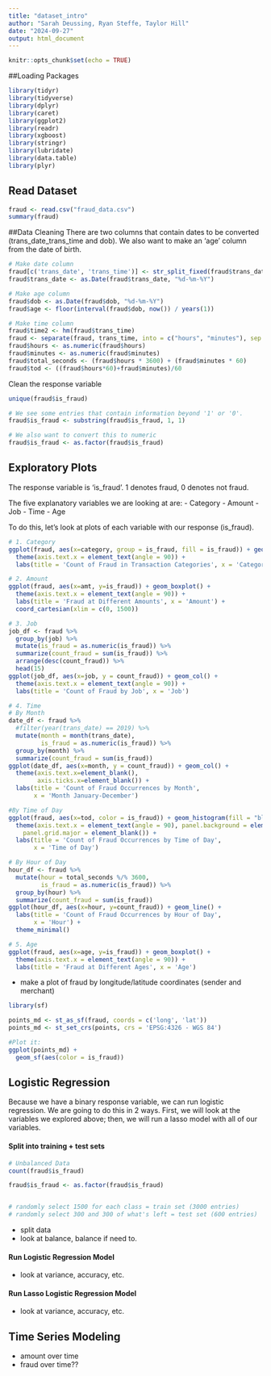 ```yaml
---
title: "dataset_intro"
author: "Sarah Deussing, Ryan Steffe, Taylor Hill"
date: "2024-09-27"
output: html_document
---
```


```r
knitr::opts_chunk$set(echo = TRUE)
```

##Loading Packages
```r
library(tidyr)
library(tidyverse)
library(dplyr)
library(caret)
library(ggplot2)
library(readr)
library(xgboost)
library(stringr)
library(lubridate)
library(data.table)
library(plyr)
```

## Read Dataset
```r
fraud <- read.csv("fraud_data.csv")
summary(fraud)
```


##Data Cleaning
There are two columns that contain dates to be converted (trans_date_trans_time and dob). We also want to make an 'age' column from the date of birth.
```r
# Make date column
fraud[c('trans_date', 'trans_time')] <- str_split_fixed(fraud$trans_date_trans_time, " ", 2)
fraud$trans_date <- as.Date(fraud$trans_date, "%d-%m-%Y")

# Make age column
fraud$dob <- as.Date(fraud$dob, "%d-%m-%Y")
fraud$age <- floor(interval(fraud$dob, now()) / years(1))

# Make time column
fraud$time2 <- hm(fraud$trans_time)
fraud <- separate(fraud, trans_time, into = c("hours", "minutes"), sep = ":")
fraud$hours <- as.numeric(fraud$hours)
fraud$minutes <- as.numeric(fraud$minutes)
fraud$total_seconds <- (fraud$hours * 3600) + (fraud$minutes * 60) 
fraud$tod <- ((fraud$hours*60)+fraud$minutes)/60

```

Clean the response variable
```r
unique(fraud$is_fraud)

# We see some entries that contain information beyond '1' or '0'.
fraud$is_fraud <- substring(fraud$is_fraud, 1, 1)

# We also want to convert this to numeric
fraud$is_fraud <- as.factor(fraud$is_fraud)
```


## Exploratory Plots
The response variable is 'is_fraud'. 1 denotes fraud, 0 denotes not fraud.

The five explanatory variables we are looking at are:
  - Category
  - Amount
  - Job
  - Time
  - Age

To do this, let's look at plots of each variable with our response (is_fraud).

```r
# 1. Category
ggplot(fraud, aes(x=category, group = is_fraud, fill = is_fraud)) + geom_bar() +
  theme(axis.text.x = element_text(angle = 90)) +
  labs(title = 'Count of Fraud in Transaction Categories', x = 'Category') 

# 2. Amount
ggplot(fraud, aes(x=amt, y=is_fraud)) + geom_boxplot() +
  theme(axis.text.x = element_text(angle = 90)) +
  labs(title = 'Fraud at Different Amounts', x = 'Amount') + 
  coord_cartesian(xlim = c(0, 1500))

# 3. Job
job_df <- fraud %>%
  group_by(job) %>%
  mutate(is_fraud = as.numeric(is_fraud)) %>%
  summarize(count_fraud = sum(is_fraud)) %>%
  arrange(desc(count_fraud)) %>%
  head(15)
ggplot(job_df, aes(x=job, y = count_fraud)) + geom_col() +
  theme(axis.text.x = element_text(angle = 90)) +
  labs(title = 'Count of Fraud by Job', x = 'Job') 

# 4. Time
# By Month
date_df <- fraud %>%
  #filter(year(trans_date) == 2019) %>%
  mutate(month = month(trans_date),
         is_fraud = as.numeric(is_fraud)) %>%
  group_by(month) %>%
  summarize(count_fraud = sum(is_fraud))
ggplot(date_df, aes(x=month, y = count_fraud)) + geom_col() +
  theme(axis.text.x=element_blank(),
        axis.ticks.x=element_blank()) +
  labs(title = 'Count of Fraud Occurrences by Month',
       x = 'Month January-December')

#By Time of Day
ggplot(fraud, aes(x=tod, color = is_fraud)) + geom_histogram(fill = "black") +
  theme(axis.text.x = element_text(angle = 90), panel.background = element_rect("black"), panel.grid.minor = element_blank(),
    panel.grid.major = element_blank()) +
  labs(title = 'Count of Fraud Occurrences by Time of Day',
       x = 'Time of Day')

# By Hour of Day
hour_df <- fraud %>%
  mutate(hour = total_seconds %/% 3600,
         is_fraud = as.numeric(is_fraud)) %>%
  group_by(hour) %>%
  summarize(count_fraud = sum(is_fraud))
ggplot(hour_df, aes(x=hour, y=count_fraud)) + geom_line() +
  labs(title = 'Count of Fraud Occurrences by Hour of Day',
       x = 'Hour') +
  theme_minimal()

# 5. Age
ggplot(fraud, aes(x=age, y=is_fraud)) + geom_boxplot() +
  theme(axis.text.x = element_text(angle = 90)) +
  labs(title = 'Fraud at Different Ages', x = 'Age')
```


- make a plot of fraud by longitude/latitude coordinates (sender and merchant)
```r
library(sf)

points_md <- st_as_sf(fraud, coords = c('long', 'lat'))
points_md <- st_set_crs(points, crs = 'EPSG:4326 - WGS 84')

#Plot it:
ggplot(points_md) + 
  geom_sf(aes(color = is_fraud))
```


## Logistic Regression
Because we have a binary response variable, we can run logistic regression. We are going to do this in 2 ways. First, we will look at the variables we explored above; then, we will run a lasso model with all of our variables.

#### Split into training + test sets
```r
# Unbalanced Data
count(fraud$is_fraud)

fraud$is_fraud <- as.factor(fraud$is_fraud)


# randomly select 1500 for each class = train set (3000 entries)
# randomly select 300 and 300 of what's left = test set (600 entries)
```

- split data
- look at balance, balance if need to.

#### Run Logistic Regression Model
- look at variance, accuracy, etc.

#### Run Lasso Logistic Regression Model
- look at variance, accuracy, etc.

## Time Series Modeling
- amount over time
- fraud over time??
